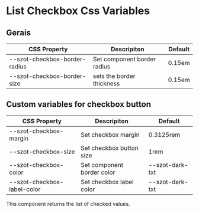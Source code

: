 
<Meta title="Components/FormFields/ListCheckbox/Css Variables" />

# List Checkbox Css Variables

## Gerais

| CSS Property                  | Descripiton                 | Default |
| ----------------------------- | --------------------------- | ------- |
| --szot-checkbox-border-radius | Set component border radius | 0.15em  |
| --szot-checkbox-border-size   | sets the border thickness   | 0.15em  |

## Custom variables for checkbox button

| CSS Property                | Descripiton                | Default         |
| --------------------------- | -------------------------- | --------------- |
| --szot-checkbox-margin      | Set checkbox margin        | 0.3125rem       |
| --szot-checkbox-size        | Set checkbox button size   | 1rem            |
| --szot-checkbox-color       | Set component border color | --szot-dark-txt |
| --szot-checkbox-label-color | Set checkbox label color   | --szot-dark-txt |

<p>This component returns the list of checked values.</p>
